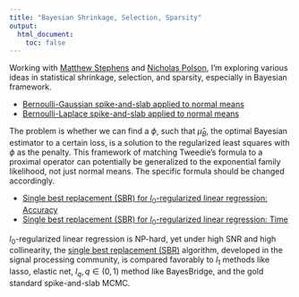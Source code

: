 ```yaml
---
title: "Bayesian Shrinkage, Selection, Sparsity"
output:
  html_document:
    toc: false
---
```


Working with [Matthew Stephens] and [Nicholas Polson], I'm exploring various ideas in statistical shrinkage, selection, and sparsity, especially in Bayesian framework.

*  [Bernoulli-Gaussian spike-and-slab applied to normal means](bernoulli-gaussian.html)
*  [Bernoulli-Laplace spike-and-slab applied to normal means](bernoulli-laplace.html)

The problem is whether we can find a $\phi$, such that $\hat\mu_B$, the optimal Bayesian estimator to a certain loss, is a solution to the regularized least squares with $\phi$ as the penalty.  This framework of matching Tweedie's formula to a proximal operator can potentially be generalized to the exponential family likelihood, not just normal means.  The specific formula should be changed accordingly.

* [Single best replacement (SBR) for $l_0$-regularized linear regression: Accuracy](SBR_comparison.html)
* [Single best replacement (SBR) for $l_0$-regularized linear regression: Time](SBR_comparison_2.html)

$l_0$-regularized linear regression is NP-hard, yet under high SNR and high collinearity, the [single best replacement (SBR)](http://ieeexplore.ieee.org/document/5930380/) algorithm, developed in the signal processing community, is compared favorably to $l_1$ methods like lasso, elastic net, $l_q, q\in(0, 1)$ method like BayesBridge, and the gold standard spike-and-slab MCMC.

[Matthew Stephens]: http://stephenslab.uchicago.edu/
[Nicholas Polson]: http://faculty.chicagobooth.edu/nicholas.polson/
